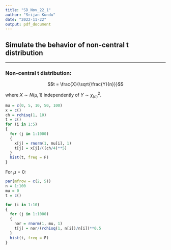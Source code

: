 ```yaml
---
title: "SD_Nov_22_1"
author: "Srijan Kundu"
date: "2022-11-22"
output: pdf_document
---
```


## Simulate the behavior of non-central t distribution

------------------------------------------------------------------------

### Non-central t distribution:

$$t = \frac{X}{\sqrt{\frac{Y}{n}}}$$

where $X \sim N(\mu, 1)$ independently of $Y \sim \chi^2_{(n)}$.

```r
mu = c(0, 5, 10, 50, 100)
x = c()
ch = rchisq(1, 10)
t = c()
for (i in 1:5)
{
  for (j in 1:1000)
  {
    x[j] = rnorm(1, mu[i], 1)
    t[j] = x[j]/((ch/4)**5)
  }
  hist(t, freq = F)
}
```
For $\mu = 0$:
```r
par(mfrow = c(2, 5))
n = 1:100
mu = 0
t = c()

for (i in 1:10)
{
  for (j in 1:1000)
  {
    nor = rnorm(1, mu, 1)
    t[j] = nor/(rchisq(1, n[i])/n[i])**0.5
  }
  hist(t, freq = F)
}
```

